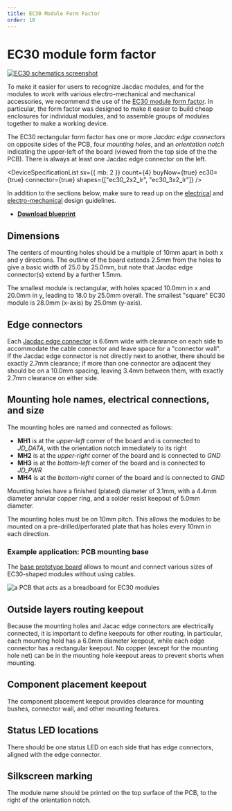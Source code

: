 ```yaml
---
title: EC30 Module Form Factor
order: 10
---
```


# EC30 module form factor

[![EC30 schematics screenshot](./ec30.png)](https://github.com/microsoft/jacdac-ddk/blob/main/ec30/JacdacEc30Template20x20-80-1.0.PDF)

To make it easier for users to recognize Jacdac modules, and for the modules to work with various electro-mechanical
and mechanical accessories, we recommend the use of the [EC30 module form factor](https://github.com/microsoft/jacdac-ddk/blob/main/ec30/JacdacEc30Template20x20-80-1.0.PDF).
In particular, the form factor was designed to make it easier to
build cheap enclosures for individual modules, and to assemble groups of modules together to make a working device.

The EC30 rectangular form factor has one or more _Jacdac edge connectors_ on opposite sides of the PCB, four _mounting
holes_, and an _orientation notch_ indicating the upper-left of the board (viewed from the top side of the the PCB). There is always at least
one Jacdac edge connector on the left.

<DeviceSpecificationList
    sx={{ mb: 2 }}
    count={4}
    buyNow={true}
    ec30={true}
    connector={true}
    shapes={["ec30_2x2_lr", "ec30_3x2_lr"]}
/>

In addition to the sections below, make sure to read up on the [electrical](../electrical) and [electro-mechanical](../electro-mechanical) design guidelines.

-   **[Download blueprint](https://github.com/microsoft/jacdac-ddk/blob/main/ec30/JacdacEc30Template20x20-80-1.0.PDF)**

## Dimensions

The centers of mounting holes should be a multiple of 10mm apart in both x and y directions. The outline of the board extends 2.5mm from the holes to give a basic width of 25.0 by 25.0mm, but note that Jacdac edge connector(s) extend by a further 1.5mm.

The smallest module is rectangular, with holes spaced 10.0mm in x and 20.0mm in y, leading to 18.0 by 25.0mm overall. The smallest "square" EC30 module is 28.0mm (x-axis) by 25.0mm (y-axis).

<!--The difference is due to the fact that the two edge connectors, oriented parallel to the x-axis, protrude 1.5mm from each side of the board.-->

<EC30Editor />

## Edge connectors

Each [Jacdac edge connector](../electro-mechanical#pcb-edge-connector) is 6.6mm wide with clearance on each side to accommodate the cable connector and leave space for a "connector wall". If the Jacdac edge connector is not directly next to another, there should be exactly 2.7mm clearance; if more than one connector are adjacent they should be on a 10.0mm spacing, leaving 3.4mm between them, with exactly 2.7mm clearance on either side.

## Mounting hole names, electrical connections, and size

The mounting holes are named and connected as follows:

-   **MH1** is at the _upper-left_ corner of the board and is connected to _JD_DATA_, with the orientation notch immediately to its right
-   **MH2** is at the _upper-right_ corner of the board and is connected to _GND_
-   **MH3** is at the _bottom-left_ corner of the board and is connected to _JD_PWR_
-   **MH4** is at the _bottom-right_ corner of the board and is connected to _GND_

Mounting holes have a finished (plated) diameter of 3.1mm, with a 4.4mm diameter annular copper ring, and a solder resist keepout of 5.0mm diameter.

The mounting holes must be on 10mm pitch. This allows the modules to be mounted on a pre-drilled/perforated plate that has holes every 10mm in each direction.

### Example application: PCB mounting base

The [base prototype board](/devices/microsoft-research/jmbase86v41/) allows to mount and connect various sizes of EC30-shaped modules without using cables.

![a PCB that acts as a breadboard for EC30 modules](./ec30/breadboard.jpg)

## Outside layers routing keepout

Because the mounting holes and Jacac edge connectors are electrically connected, it is important to define keepouts for other routing.
In particular, each mounting hold has a 6.0mm diameter keepout, while each edge connector has a rectangular keepout. No copper (except 
for the mounting hole net) can be in the mounting hole keepout areas to prevent shorts when mounting.

## Component placement keepout

The component placement keepout provides clearance for mounting bushes, connector wall, and other mounting features.

## Status LED locations

There should be one status LED on each side that has edge connectors, aligned with the edge connector.

## Silkscreen marking

The module name should be printed on the top surface of the PCB, to the right of the orientation notch.
